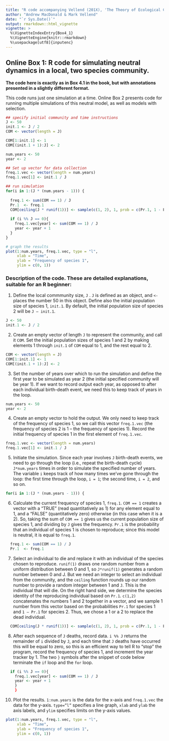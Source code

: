 ```yaml
---
title: "R code accompanying Vellend (201X), 'The Theory of Ecological Communities' (Princeton University Press)"
author: "Andrew MacDonald & Mark Vellend"
date: "`r Sys.Date()`"
output: rmarkdown::html_vignette
vignette: >
  %\VignetteIndexEntry{Box4_1}
  %\VignetteEngine{knitr::rmarkdown}
  %\usepackage[utf8]{inputenc}
---
```


## Online Box 1: R code for simulating neutral dynamics in a local, two species community.  

**The code here is exactly as in Box 4.1 in the book, but with annotations presented in a slightly different format.**  

This code runs just one simulation at a time.  Online Box 2 presents code for running multiple simulations of this neutral model, as well as models with selection.


```r
## specify initial community and time instructions
J <- 50
init.1 <- J / 2
COM <- vector(length = J)

COM[1:init.1] <- 1
COM[(init.1 + 1):J] <- 2

num.years <- 50
year <- 2

## Set up vector for data collection
freq.1.vec <- vector(length = num.years)
freq.1.vec[1] <- init.1 / J

## run simulation
for(i in 1:(J * (num.years - 1))) {
  
  freq.1 <- sum(COM == 1) / J
  Pr.1  <- freq.1
  COM[ceiling(J * runif(1))] <- sample(c(1, 2), 1, prob = c(Pr.1, 1 - Pr.1))
  
  if (i %% J == 0){
    freq.1.vec[year] <- sum(COM == 1) / J
    year <- year + 1
  }
}

# graph the results
plot(1:num.years, freq.1.vec, type = "l", 
     xlab = "Time", 
     ylab = "Frequency of species 1", 
     ylim = c(0, 1))
```

### Description of the code.  These are detailed explanations, suitable for an R beginner:

1. Define the local commmunity size, `J` . `J` is defined as an object, and ` <- ` places the number 50 in this object.  Define also the initial population size of species 1, `init.1`.  By default, the initial population size of species 2 will be `J – init.1`.

```r
J <- 50
init.1 <- J / 2
```

2. Create an empty vector of length `J` to represent the community, and call it `COM`.  Set the initial population sizes of species 1 and 2 by making elements 1 through `init.1` of `COM` equal to 1, and the rest equal to 2.

```r
COM <- vector(length = J)
COM[1:init.1] <- 1
COM[(init.1 + 1):J] <- 2
```

3. Set the number of years over which to run the simulation and define the first year to be simulated as year 2 (the initial specified community will be year 1). If we want to record output each year, as opposed to after each individual birth-death event, we need this to keep track of years in the loop.

```r
num.years <- 50
year <- 2
```

4. Create an empty vector to hold the output. We only need to keep track of the frequency of species 1, so we call this vector `freq.1.vec` (the frequency of species 2 is 1 – the frequency of species 1).  Record the initial frequency of species 1 in the first element of `freq.1.vec`.

```r
freq.1.vec <- vector(length = num.years)
freq.1.vec[1] <- init.1 / J
```

5. Initiate the simulation. Since each year involves `J` birth-death events, we need to go through the loop
(i.e., repeat the birth-death cycle) `J*num.years` times in order to simulate the specified number of years.
The variable `i` keeps track of how many times we’ve gone through the loop: the first time through the
loop, `i = 1`; the second time, `i = 2`, and so on.

```r
for(i in 1:(J * (num.years - 1))) {
```

6. Calculate the current frequency of species 1, `freq.1`. `COM == 1` creates a vector with a “TRUE” (read quantitatively as 1) for any element equal to 1, and a “FALSE” (quantitatively zero) otherwise (in this case when it is a 2). So, taking the sum of `COM == 1` gives us the current population size of species 1, and dividing by `J` gives the frequency.  `Pr.1` is the probability that an individual of species 1 is chosen to reproduce; since this model is neutral, it is equal to `freq.1`.

```r
  freq.1 <- sum(COM == 1) / J
  Pr.1  <- freq.1
```

7. Select an individual to die and replace it with an individual of the species chosen to reproduce. `runif(1)`  draws one random number from a uniform distribution between 0 and 1, so `J*runif(1)` generates a random number between 0 and J. But we need an integer to select an individual from the community, and the `ceiling` function rounds up our random number to provide a random integer between 1 and `J`. This is the individual that will die. On the right hand side, we determine the species identity of the reproducing individual based on `Pr.1`. `c(1,2)` concatenates the numbers 1 and 2 together in a vector, and we sample 1 number from this vector based on the probabilities `Pr.1` for species 1 and `1 – Pr.1` for species 2. Thus, we chose a 1 or a 2 to replace the dead individual.

```r
  COM[ceiling(J * runif(1))] <- sample(c(1, 2), 1, prob = c(Pr.1, 1 - Pr.1))
```

8. After each sequence of `J` deaths, record data. `i %% J` returns the remainder of `i` divided by `J`, and each time that `J` deaths have occurred this will be equal to zero, so this is an efficient way to tell R to “stop” the program, record the frequency of species 1, and increment the year tracker by 1.  The two `}` symbols after the snippet of code below terminate the `if` loop and the `for` loop.

```r
  if (i %% J == 0){
    freq.1.vec[year] <- sum(COM == 1) / J
    year <- year + 1
    }
    }
```

10. Plot the results. `1:num.years` is the data for the x-axis and `freq.1.vec` the data for the y-axis. `type=”l”` specifies a line graph, `xlab` and `ylab` the axis labels, and `ylim` specifies limits on the y-axis values.

```r
plot(1:num.years, freq.1.vec, type = "l", 
     xlab = "Time", 
     ylab = "Frequency of species 1", 
     ylim = c(0, 1))
```